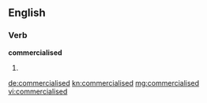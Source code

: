 ==English==

===Verb===
'''commercialised'''

# {{past of|[[commercialise]]}}

[[de:commercialised]]
[[kn:commercialised]]
[[mg:commercialised]]
[[vi:commercialised]]